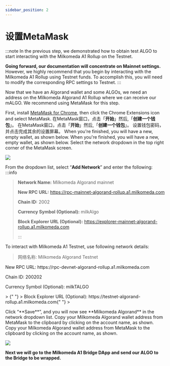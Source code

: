```yaml
---
sidebar_position: 2
---
```



# 设置MetaMask

:::note In the previous step, we demonstrated how to obtain test ALGO to start interacting with the Milkomeda A1 Rollup on the Testnet.

**Going forward, our documentation will concentrate on Mainnet settings.** However, we highly recommend that you begin by interacting with the Milkomeda A1 Rollup using Testnet funds. To accomplish this, you will need to modify the corresponding RPC settings to Testnet. :::

Now that we have an Algorand wallet and some ALGOs, we need an address on the Milkomeda Algorand A1 Rollup where we can receive our mALGO. We recommend using MetaMask for this step.

First, install [MetaMask for Chrome](https://chrome.google.com/webstore/detail/metamask/nkbihfbeogaeaoehlefnkodbefgpgknn), then click the Chrome Extensions icon <img src={puzzleIcon} alt="" className="img-icon" /> and select MetaMask. 在MetaMask窗口，点击「**开始**」然后,「**创建一个钱包**」。 在MetaMask窗口，点击「**开始**」然后,「**创建一个钱包**」。 设置钱包密码，并点击完成其余的设置屏幕。 When you're finished, you will have a new, empty wallet, as shown below. When you're finished, you will have a new, empty wallet, as shown below. Select the network dropdown in the top right corner of the MetaMask screen.

![](/img/algorand-eth.png)

From the dropdown list, select “**Add Network**” and enter the following: :::info
> **Network Name:** Milkomeda Algorand mainnet
> 
> **New RPC URL:** https://rpc-mainnet-algorand-rollup.a1.milkomeda.com 
> 
> **Chain ID:** 2002
> 
> **Currency Symbol (Optional):** milkAlgo
> 
> **Block Explorer URL (Optional):** https://explorer-mainnet-algorand-rollup.a1.milkomeda.com
> 
> :::

To interact with Milkomeda A1 Testnet, use following network details:
> 网络名称: Milkomeda Algorand Testnet
  <p> New RPC URL: https://rpc-devnet-algorand-rollup.a1.milkomeda.com </p>
  <p>Chain ID: 200202</p>
  <p>Currency Symbol (Optional): milkTALGO</p>
  <p>
>  {" "}
>  Block Explorer URL (Optional): https://testnet-algorand-rollup.a1.milkomeda.com{" "}
></p>
Click “**Save**”, and you will now see **Milkomeda Algorand** in the network dropdown list. Copy your Milkomeda Algorand wallet address from MetaMask to the clipboard by clicking on the account name, as shown. Copy your Milkomeda Algorand wallet address from MetaMask to the clipboard by clicking on the account name, as shown.

![](/img/algorand-milk.png)

**Next we will go to the Milkomeda A1 Bridge DApp and send our ALGO to the Bridge to be wrapped.**
